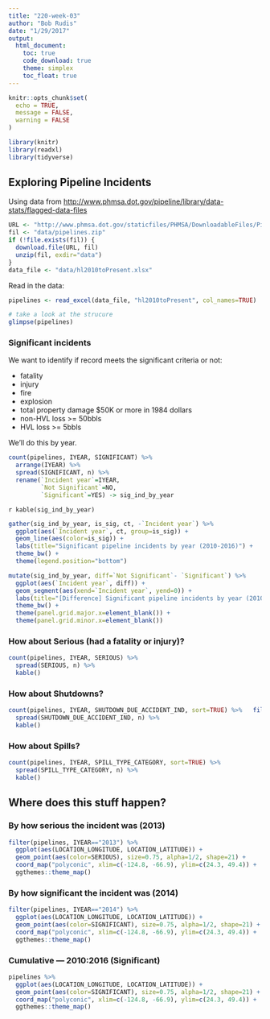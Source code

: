 ```yaml
---
title: "220-week-03"
author: "Bob Rudis"
date: "1/29/2017"
output:
  html_document:
    toc: true
    code_download: true
    theme: simplex
    toc_float: true
---
```


```r
knitr::opts_chunk$set(
  echo = TRUE,
  message = FALSE, 
  warning = FALSE
)
```

```r
library(knitr)
library(readxl)
library(tidyverse)
```

## Exploring Pipeline Incidents

Using data from <http://www.phmsa.dot.gov/pipeline/library/data-stats/flagged-data-files>

```r
URL <- "http://www.phmsa.dot.gov/staticfiles/PHMSA/DownloadableFiles/Pipeline/PHMSA_Pipeline_Safety_Flagged_Incidents.zip"
fil <- "data/pipelines.zip"
if (!file.exists(fil)) {
  download.file(URL, fil)
  unzip(fil, exdir="data")
}
data_file <- "data/hl2010toPresent.xlsx"
```

Read in the data:

```r
pipelines <- read_excel(data_file, "hl2010toPresent", col_names=TRUE)
```

```r
# take a look at the strucure
glimpse(pipelines)
```

### Significant incidents

We want to identify if record meets the significant criteria or not:

- fatality
- injury
- fire
- explosion
- total property damage $50K or more in 1984 dollars
- non-HVL loss >= 50bbls
- HVL loss >= 5bbls

We'll do this by year.

```r
count(pipelines, IYEAR, SIGNIFICANT) %>% 
  arrange(IYEAR) %>% 
  spread(SIGNIFICANT, n) %>% 
  rename(`Incident year`=IYEAR,
         `Not Significant`=NO, 
         `Significant`=YES) -> sig_ind_by_year
```

`r kable(sig_ind_by_year)`

```r
gather(sig_ind_by_year, is_sig, ct, -`Incident year`) %>% 
  ggplot(aes(`Incident year`, ct, group=is_sig)) +
  geom_line(aes(color=is_sig)) +
  labs(title="Significant pipeline incidents by year (2010-2016)") +
  theme_bw() +
  theme(legend.position="bottom")
```

```r
mutate(sig_ind_by_year, diff=`Not Significant`- `Significant`) %>%
  ggplot(aes(`Incident year`, diff)) +
  geom_segment(aes(xend=`Incident year`, yend=0)) +
  labs(title="[Difference] Significant pipeline incidents by year (2010-2016)") +
  theme_bw() +
  theme(panel.grid.major.x=element_blank()) +
  theme(panel.grid.minor.x=element_blank())
```

### How about Serious (had a fatality or injury)?

```r
count(pipelines, IYEAR, SERIOUS) %>% 
  spread(SERIOUS, n) %>% 
  kable()
```

### How about Shutdowns?

```r
count(pipelines, IYEAR, SHUTDOWN_DUE_ACCIDENT_IND, sort=TRUE) %>%   filter(!is.na(SHUTDOWN_DUE_ACCIDENT_IND)) %>% 
  spread(SHUTDOWN_DUE_ACCIDENT_IND, n) %>% 
  kable()
```

### How about Spills?

```r
count(pipelines, IYEAR, SPILL_TYPE_CATEGORY, sort=TRUE) %>% 
  spread(SPILL_TYPE_CATEGORY, n) %>% 
  kable()
```

## Where does this stuff happen?

### By how serious the incident was (2013)

```r
filter(pipelines, IYEAR=="2013") %>% 
  ggplot(aes(LOCATION_LONGITUDE, LOCATION_LATITUDE)) +
  geom_point(aes(color=SERIOUS), size=0.75, alpha=1/2, shape=21) +
  coord_map("polyconic", xlim=c(-124.8, -66.9), ylim=c(24.3, 49.4)) +
  ggthemes::theme_map()
```

### By how significant the incident was (2014)

```r
filter(pipelines, IYEAR=="2014") %>% 
  ggplot(aes(LOCATION_LONGITUDE, LOCATION_LATITUDE)) +
  geom_point(aes(color=SIGNIFICANT), size=0.75, alpha=1/2, shape=21) +
  coord_map("polyconic", xlim=c(-124.8, -66.9), ylim=c(24.3, 49.4)) +
  ggthemes::theme_map()
```

### Cumulative — 2010:2016 (Significant)

```r
pipelines %>% 
  ggplot(aes(LOCATION_LONGITUDE, LOCATION_LATITUDE)) +
  geom_point(aes(color=SIGNIFICANT), size=0.75, alpha=1/2, shape=21) +
  coord_map("polyconic", xlim=c(-124.8, -66.9), ylim=c(24.3, 49.4)) +
  ggthemes::theme_map()
```
